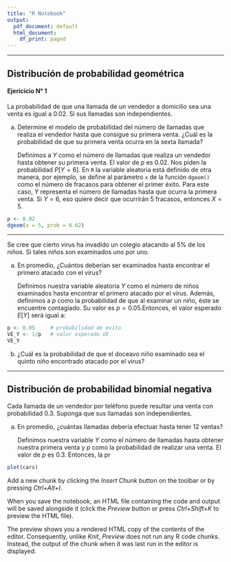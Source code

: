 ```yaml
---
title: "R Notebook"
output:
  pdf_document: default
  html_document:
    df_print: paged
---
```

-----------------------------

## Distribución de probabilidad geométrica

#### Ejericicio N° 1

La probabilidad de que una llamada de un vendedor a domicilio sea una venta es igual a 0.02. Si sus llamadas son independientes.

a) Determine el modelo de probabilidad del número de llamadas que realiza el vendedor hasta que consigue su primera venta. ¿Cuál es la probabilidad de que su primera venta ocurra en la sexta llamada?


    Definimos a $Y$ como el número de llamadas que realiza un vendedor hasta obtener su primera venta. El valor de $p$ es 0.02. Nos piden la probabilidad $P[Y=6]$. En `R` la variable aleatoria está definido de otra manera, por ejemplo, se define al parámetro `x` de la función `dgeom()` como el número de fracasos para obtener el primer éxito. Para este caso, $Y$ representa el número de llamadas hasta que ocurra la primera venta. Si $Y=6$, eso quiere decir que ocurrirán 5 fracasos, entonces $X=5$.
    
```r
p <- 0.02
dgeom(x = 5, prob = 0.02)
```


    
    
---------------------------
 
 


Se cree que cierto virus ha invadido un colegio atacando al 5% de los niños. Si tales niños son examinados uno por uno. 

a) En promedio, ¿Cuántos deberían ser examinados hasta encontrar el primero atacado con el virus?

    Definimos nuestra variable aleatoria $Y$ como el número de niños examinados hasta encontrar el primero atacado por el virus. Además, definimos a $p$ como la probabilidad de que al examinar un niño, éste se encuentre contagiado. Su valor es $p=0.05$.Entonces, el valor esperado $E[Y]$ será igual a:

```r
p <- 0.05     # probabilidad de exito
VE_Y <- 1/p   # valor esperado VE
VE_Y
```

b) ¿Cuál es la probabilidad de que el doceavo niño examinado sea el quinto niño encontrado atacado por el virus?

-------------------------

## Distribución de probabilidad binomial negativa

Cada llamada de un vendedor por teléfono puede resultar una venta con probabilidad 0.3. Suponga que sus llamadas son independientes.

a) En promedio, ¿cuántas llamadas debería efectuar hasta tener 12 ventas?

    Definimos nuestra variable $Y$ como el número de llamadas hasta     obtener nuestra primera venta y $p$ como la probabilidad de realizar una venta. El valor de $p$ es 0.3. Entonces, la pr

```r
plot(cars)
```

Add a new chunk by clicking the *Insert Chunk* button on the toolbar or by pressing *Ctrl+Alt+I*.

When you save the notebook, an HTML file containing the code and output will be saved alongside it (click the *Preview* button or press *Ctrl+Shift+K* to preview the HTML file).

The preview shows you a rendered HTML copy of the contents of the editor. Consequently, unlike *Knit*, *Preview* does not run any R code chunks. Instead, the output of the chunk when it was last run in the editor is displayed.
